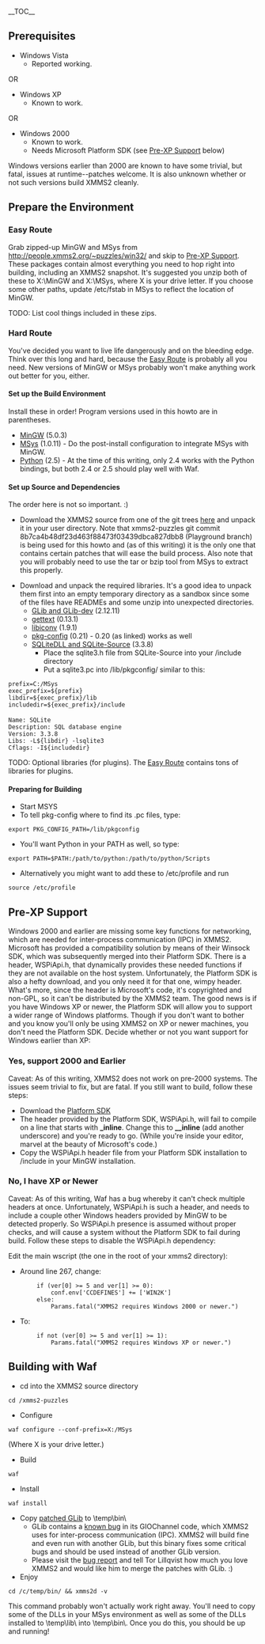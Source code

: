 __TOC__

==Prerequisites==
*Windows Vista
**Reported working.
OR
*Windows XP
**Known to work.
OR
*Windows 2000
**Known to work.
**Needs Microsoft Platform SDK (see [[#Pre-XP Support|Pre-XP Support]] below)

Windows versions earlier than 2000 are known to have some trivial, but fatal, issues at runtime--patches welcome. It is also unknown whether or not such versions build XMMS2 cleanly.

==Prepare the Environment==
===Easy Route===
Grab zipped-up MinGW and MSys from [http://people.xmms2.org/~puzzles/win32/ http://people.xmms2.org/~puzzles/win32/] and skip to [[#Pre-XP Support|Pre-XP Support]]. These packages contain almost everything you need to hop right into building, including an XMMS2 snapshot.
It's suggested you unzip both of these to X:\MinGW and X:\MSys, where X is your drive letter. If you choose some other paths, update /etc/fstab in MSys to reflect the location of MinGW.

TODO: List cool things included in these zips.

===Hard Route===
You've decided you want to live life dangerously and on the bleeding edge. Think over this long and hard, because the [[#Easy Route|Easy Route]] is probably all you need. New versions of MinGW or MSys probably won't make anything work out better for you, either.

====Set up the Build Environment====
Install these in order! Program versions used in this howto are in parentheses.
*[http://sourceforge.net/project/showfiles.php?group_id=2435 MinGW] (5.0.3)
*[http://sourceforge.net/project/showfiles.php?group_id=2435 MSys] (1.0.11) - Do the post-install configuration to integrate MSys with MinGW.
*[http://www.python.org/download/ Python] (2.5) - At the time of this writing, only 2.4 works with the Python bindings, but both 2.4 or 2.5 should play well with Waf.

====Set up Source and Dependencies====
The order here is not so important. :)

*Download the XMMS2 source from one of the git trees [http://git.xmms2.org/ here] and unpack it in your user directory. Note that xmms2-puzzles git commit 8b7ca4b48df23d463f88473f03439dbca827dbb8 (Playground branch) is being used for this howto and (as of this writing) it is the only one that contains certain patches that will ease the build process. Also note that you will probably need to use the tar or bzip tool from MSys to extract this properly.

*Download and unpack the required libraries. It's a good idea to unpack them first into an empty temporary directory as a sandbox since some of the files have READMEs and some unzip into unexpected directories.
**[http://www.gimp.org/~tml/gimp/win32/downloads.html GLib and GLib-dev] (2.12.11)
**[http://sourceforge.net/project/showfiles.php?group_id=25167 gettext] (0.13.1)
**[http://sourceforge.net/project/showfiles.php?group_id=25167 libiconv] (1.9.1)
**[http://www.gimp.org/~tml/gimp/win32/downloads.html pkg-config] (0.21) - 0.20 (as linked) works as well
**[http://www.sqlite.org/download.html SQLiteDLL and SQLite-Source] (3.3.8)
***Place the sqlite3.h file from SQLite-Source into your /include directory
***Put a sqlite3.pc into /lib/pkgconfig/ similar to this:
 prefix=C:/MSys
 exec_prefix=${prefix}
 libdir=${exec_prefix}/lib
 includedir=${exec_prefix}/include
 
 Name: SQLite
 Description: SQL database engine
 Version: 3.3.8
 Libs: -L${libdir} -lsqlite3
 Cflags: -I${includedir}

TODO: Optional libraries (for plugins). The [[#Easy Route|Easy Route]] contains tons of libraries for plugins.

====Preparing for Building====
*Start MSYS
*To tell pkg-config where to find its .pc files, type:
 export PKG_CONFIG_PATH=/lib/pkgconfig
*You'll want Python in your PATH as well, so type:
 export PATH=$PATH:/path/to/python:/path/to/python/Scripts
*Alternatively you might want to add these to /etc/profile and run
 source /etc/profile

==Pre-XP Support==
Windows 2000 and earlier are missing some key functions for networking, which are needed for inter-process communication (IPC) in XMMS2. Microsoft has provided a compatibility solution by means of their Winsock SDK, which was subsequently merged into their Platform SDK. There is a header, WSPiApi.h, that dynamically provides these needed functions if they are not available on the host system. Unfortunately, the Platform SDK is also a hefty download, and you only need it for that one, wimpy header. What's more, since the header is Microsoft's code, it's copyrighted and non-GPL, so it can't be distributed by the XMMS2 team.
The good news is if you have Windows XP or newer, the Platform SDK will allow you to support a wider range of Windows platforms. Though if you don't want to bother and you know you'll only be using XMMS2 on XP or newer machines, you don't need the Platform SDK. Decide whether or not you want support for Windows earlier than XP:

===Yes, support 2000 and Earlier===
Caveat: As of this writing, XMMS2 does not work on pre-2000 systems. The issues seem trivial to fix, but are fatal. If you still want to build, follow these steps:

*Download the [http://www.microsoft.com/downloads/details.aspx?FamilyId=0BAF2B35-C656-4969-ACE8-E4C0C0716ADB&displaylang=en Platform SDK]
*The header provided by the Platform SDK, WSPiApi.h, will fail to compile on a line that starts with '''_inline'''. Change this to '''__inline''' (add another underscore) and you're ready to go. (<sarcasm>While you're inside your editor, marvel at the beauty of Microsoft's code.</sarcasm>)
*Copy the WSPiApi.h header file from your Platform SDK installation to /include in your MinGW installation.

===No, I have XP or Newer===
Caveat: As of this writing, Waf has a bug whereby it can't check multiple headers at once. Unfortunately, WSPiApi.h is such a header, and needs to include a couple other Windows headers provided by MinGW to be detected properly. So WSPiApi.h presence is assumed without proper checks, and will cause a system without the Platform SDK to fail during build. Follow these steps to disable the WSPiApi.h dependency:

Edit the main wscript (the one in the root of your xmms2 directory):
*Around line 267, change:
         if (ver[0] >= 5 and ver[1] >= 0):
             conf.env['CCDEFINES'] += ['WIN2K']
         else:
             Params.fatal("XMMS2 requires Windows 2000 or newer.")
*To:
         if not (ver[0] >= 5 and ver[1] >= 1):
             Params.fatal("XMMS2 requires Windows XP or newer.")

==Building with Waf==
*cd into the XMMS2 source directory
 cd /xmms2-puzzles
*Configure
 waf configure --conf-prefix=X:/MSys
(Where X is your drive letter.)
*Build
 waf
*Install
 waf install
*Copy [http://people.xmms2.org/~juhovh/win32/libglib-2.0-0.dll patched GLib] to \temp\bin\
**GLib contains a [http://bugzilla.gnome.org/show_bug.cgi?id=425156 known bug] in its GIOChannel code, which XMMS2 uses for inter-process communication (IPC). XMMS2 will build fine and even run with another GLib, but this binary fixes some critical bugs and should be used instead of another GLib version.
**Please visit the [http://bugzilla.gnome.org/show_bug.cgi?id=425156 bug report] and tell Tor Lillqvist how much you love XMMS2 and would like him to merge the patches with GLib. :)
*Enjoy
 cd /c/temp/bin/ && xmms2d -v
This command probably won't actually work right away. You'll need to copy some of the DLLs in your MSys environment as well as some of the DLLs installed to \temp\lib\ into \temp\bin\. Once you do this, you should be up and running!